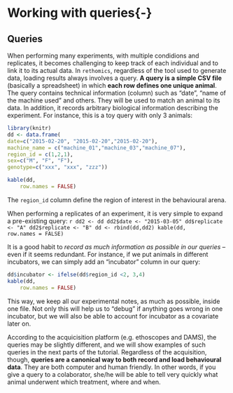 # Working with queries{-} {#queries}

## Queries

When performing many experiments, with multiple condidions and replicates,
it becomes challenging to keep track of each individual and to link it to its actual data.
In `rethomics`, regardless of the tool used to generate data, loading results always involves a query.
**A query is a simple CSV file** (basically a spreadsheet) in which **each row defines one unique animal**.
The query contains technical information (column) such as "date", "name of the machine used" and others.
They will be used to match an animal to its data.
In addition, it records arbitrary biological information describing the experiment.
For instance, this is a toy query with only 3 animals:

  ```r
library(knitr)
dd <- data.frame(
  date=c("2015-02-20", "2015-02-20","2015-02-20"),
  machine_name = c("machine_01","machine_03","machine_07"),
  region_id = c(1,2,1),
  sex=c("M", "F", "F"),
  genotype=c("xxx", "xxx", "zzz"))

kable(dd,
      row.names = FALSE)
```



The `region_id` column define the region of interest in the behavioural arena.

When performing a replicates of an experiment, it is very simple to expand a pre-existing query:
  ```r
dd2 <- dd
dd2$date <- "2015-03-05"
dd$replicate <- "A"
dd2$replicate <- "B"
dd <- rbind(dd,dd2)
kable(dd,
      row.names = FALSE)
```

It is a good habit to *record as much information as possible in our queries* -- even if it seems redundant.
For instance, if we put animals in different incubators, we can simply add an "incubator" column in our query:

  ```r


dd$incubator <- ifelse(dd$region_id <2, 3,4)
kable(dd,
      row.names = FALSE)
```

This way, we keep all our experimental notes, as much as possible, inside one file.
Not only this will help us to "debug" if anything goes wrong in one incubator, but we will also be able to account for incubator as a covariate later on.

According to the acquicisition platform (e.g. ethoscopes and DAMS), the queries may be slightly different, and we will show examples of such queries in the next parts of the tutorial.
Regardless of the acquisition, though, **queries are a canonical way to both record and load behavioural data**.
They are both computer and human friendly. In other words, if you give a query to a colaborator, she/he will be able to tell very quickly what animal underwent which treatment, where and when.
